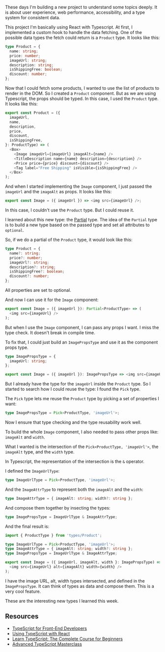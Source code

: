 These days I'm building a new project to understand some topics deeply. It is about user experience, web performance, accessibility, and a type system for consistent data.

This project I'm basically using React with Typescript. At first, I implemented a custom hook to handle the data fetching. One of the possible data types the fetch could return is a `Product` type. It looks like this:

```typescript
type Product = {
  name: string;
  price: number;
  imageUrl: string;
  description: string;
  isShippingFree: boolean;
  discount: number;
};
```

Now that I could fetch some products, I wanted to use the list of products to render in the DOM. So I created a `Product` component. But as we are using Typescript, the props should be typed. In this case, I used the `Product` type. It looks like this:

```typescript
export const Product = ({
  imageUrl,
  name,
  description,
  price,
  discount,
  isShippingFree,
}: ProductType) => (
  <Box>
    <Image imageUrl={imageUrl} imageAlt={name} />
    <TitleDescription name={name} description={description} />
    <Price price={price} discount={discount} />
    <Tag label="Free Shipping" isVisible={isShippingFree} />
  </Box>
);
```

And when I started implementing the `Image` component, I just passed the `imageUrl` and the `imageAlt` as props. It looks like this:

```typescript
export const Image = ({ imageUrl }) => <img src={imageUrl} />;
```

In this case, I couldn't use the `Product` type. But I could reuse it.

I learned about this new type: the [Partial](https://www.typescriptlang.org/docs/handbook/utility-types.html#partialt) type. The idea of the `Partial` type is to build a new type based on the passed type and set all attributes to `optional`.

So, if we do a partial of the `Product` type, it would look like this:

```typescript
type Product = {
  name?: string;
  price?: number;
  imageUrl?: string;
  description?: string;
  isShippingFree?: boolean;
  discount?: number;
};
```

All properties are set to optional.

And now I can use it for the `Image` component:

```typescript
export const Image = ({ imageUrl }): Partial<ProductType> => (
  <img src={imageUrl} />
);
```

But when I use the `Image` component, I can pass any props I want. I miss the type check. It doesn't break in compile time.

To fix that, I could just build an `ImagePropsType` and use it as the component props type.

```typescript
type ImagePropsType = {
  imageUrl: string;
};

export const Image = ({ imageUrl }): ImagePropsType => <img src={imageUrl} />;
```

But I already have the type for the `imageUrl` inside the `Product` type. So I started to search how I could reuse the type: I found the `Pick` type.

The `Pick` type lets me reuse the `Product` type by picking a set of properties I want:

```typescript
type ImagePropsType = Pick<ProductType, 'imageUrl'>;
```

Now I ensure that type checking and the type reusability work well.

To build the whole `Image` component, I also needed to pass other props like: `imageAlt` and `width`.

What I wanted is the intersection of the `Pick<ProductType, 'imageUrl'>`, the `imageAlt` type, and the `width` type.

In Typescript, the representation of the intersection is the `&` operator.

I defined the `ImageUrlType`:

```typescript
type ImageUrlType = Pick<ProductType, 'imageUrl'>;
```

And the `ImageAttrType` to represent both the `imageAlt` and the `width`:

```typescript
type ImageAttrType = { imageAlt: string; width?: string };
```

And compose them together by insecting the types:

```typescript
type ImagePropsType = ImageUrlType & ImageAttrType;
```

And the final result is:

```typescript
import { ProductType } from 'types/Product';

type ImageUrlType = Pick<ProductType, 'imageUrl'>;
type ImageAttrType = { imageAlt: string; width?: string };
type ImagePropsType = ImageUrlType & ImageAttrType;

export const Image = ({ imageUrl, imageAlt, width }: ImagePropsType) => (
  <img src={imageUrl} alt={imageAlt} width={width} />
);
```

I have the image URL, alt, width types intersected, and defined in the `ImagePropsType`. It can think of types as data and compose them. This is a very cool feature.

These are the interesting new types I learned this week.

## Resources

- [TypeScript for Front-End Developers](https://www.educative.io/path/typescript-for-front-end-developers?aff=x8bV)
- [Using TypeScript with React](https://www.educative.io/courses/using-typescript-with-react?aff=x8bV)
- [Learn TypeScript: The Complete Course for Beginners](https://www.educative.io/courses/learn-typescript-complete-course?aff=x8bV)
- [Advanced TypeScript Masterclass](https://www.educative.io/courses/advanced-typescript-masterclass?aff=x8bV)
